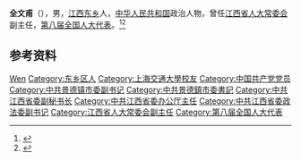 '''全文甫'''（{{bd|1943年|6月|}}），男，[[江西|江西]][[东乡|东乡]]人，[[中华人民共和国|中华人民共和国]]政治人物，曾任[[江西省人大常委会|江西省人大常委会]]副主任，[[第八届全国人大代表|第八届全国人大代表]]。<ref>{{Cite book|title=中华人民共和国职官志|author=何虎生, 李耀东, 向常福主编|publisher=中国社会出版社|year=2003|isbn=9787800883934|location=北京|pages=}}</ref><ref>{{Cite web|title=全文甫|url=http://me.sjtu.edu.cn/alumni_known/2657.html|accessdate=2020-08-02|work=上海交通大学机械与动力工程学院|archive-date=2017-09-22|archive-url=https://web.archive.org/web/20170922160018/http://me.sjtu.edu.cn/alumni_known/2657.html|dead-url=no}}</ref>

== 参考资料 ==
{{reflist}}

{{中国人物小作品}}

{{Authority control}}
{{DEFAULTSORT:Quan全}}
[[Category:全姓|Wen]]
[[Category:东乡区人|Category:东乡区人]]
[[Category:上海交通大學校友|Category:上海交通大學校友]]
[[Category:中国共产党党员|Category:中国共产党党员]]
[[Category:中共景德镇市委副书记|Category:中共景德镇市委副书记]]
[[Category:中共景德鎮市委書記|Category:中共景德鎮市委書記]]
[[Category:中共江西省委副秘书长|Category:中共江西省委副秘书长]]
[[Category:中共江西省委办公厅主任|Category:中共江西省委办公厅主任]]
[[Category:中共江西省委政法委副书记|Category:中共江西省委政法委副书记]]
[[Category:江西省人大常委会副主任|Category:江西省人大常委会副主任]]
[[Category:第八届全国人大代表|Category:第八届全国人大代表]]